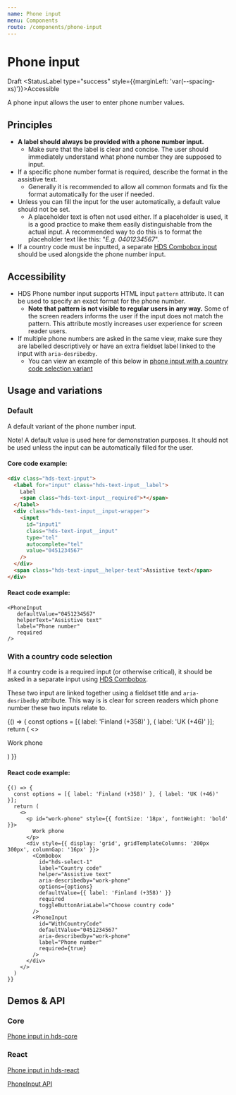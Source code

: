 ```yaml
---
name: Phone input
menu: Components
route: /components/phone-input
---
```




# Phone input

<StatusLabel type="alert">Draft</StatusLabel>
<StatusLabel type="success" style={{marginLeft: 'var(--spacing-xs)'}}>Accessible</StatusLabel>

<LargeParagraph>
  A phone input allows the user to enter phone number values. 
</LargeParagraph>

## Principles
- **A label should always be provided with a phone number input.**
    - Make sure that the label is clear and concise. The user should immediately understand what phone number they are supposed to input.
- If a specific phone number format is required, describe the format in the assistive text. 
    - Generally it is recommended to allow all common formats and fix the format automatically for the user if needed.
- Unless you can fill the input for the user automatically, a default value should not be set.
    - A placeholder text is often not used either. If a placeholder is used, it is a good practice to make them easily distinguishable from the actual input. A recommended way to do this is to format the placeholder text like this: "_E.g. 0401234567_".
- If a country code must be inputted, a separate [HDS Combobox input](/components/dropdown#combobox-single-selection) should be used alongside the phone number input.

## Accessibility
- HDS Phone number input supports HTML input `pattern` attribute. It can be used to specify an exact format for the phone number.
    - **Note that pattern is not visible to regular users in any way.** Some of the screen readers informs the user if the input does not match the pattern. This attribute mostly increases user experience for screen reader users. 
- If multiple phone numbers are asked in the same view, make sure they are labelled descriptively or have an extra fieldset label linked to the input with `aria-desribedby`.
    - You can view an example of this below in [phone input with a country code selection variant](#with-a-country-code-selection)

## Usage and variations

### Default
A default variant of the phone number input.

Note! A default value is used here for demonstration purposes. It should not be used unless the input can be automatically filled for the user.

<Playground>      
<PhoneInput
   defaultValue="0451234567"
   helperText="Assistive text"
   label="Phone number"
   required
   style={{ maxWidth: '320px' }}
/>
</Playground>

#### Core code example:
```html
<div class="hds-text-input">
  <label for="input" class="hds-text-input__label">
    Label
    <span class="hds-text-input__required">*</span>
  </label>
  <div class="hds-text-input__input-wrapper">
    <input
      id="input1"
      class="hds-text-input__input"
      type="tel"
      autocomplete="tel"
      value="0451234567"
    />
  </div>
  <span class="hds-text-input__helper-text">Assistive text</span>
</div>
```

#### React code example:
```tsx
<PhoneInput
   defaultValue="0451234567"
   helperText="Assistive text"
   label="Phone number"
   required
/>
```

### With a country code selection
If a country code is a required input (or otherwise critical), it should be asked in a separate input using [HDS Combobox](/components/dropdown#combobox-single-selection). 

These two input are linked together using a fieldset title and `aria-desribedby` attribute. This way is is clear for screen readers which phone number these two inputs relate to.

<Playground>
{() => {
  const options = [{ label: 'Finland (+358)' }, { label: 'UK (+46)' }];
  return (
    <>
      <p id="work-phone" style={{ fontSize: '18px', fontWeight: 'bold' }}>
        Work phone
      </p>
      <div style={{ display: 'grid', gridTemplateColumns: '200px 300px', columnGap: '16px' }}>
        <Combobox
          id="hds-select-1"
          label="Country code"
          helper="Assistive text"
          aria-describedby="work-phone"
          options={options}
          defaultValue={{ label: 'Finland (+358)' }}
          required
          toggleButtonAriaLabel="Choose country code"
        />
        <PhoneInput
          id="WithCountryCode"
          defaultValue="0451234567"
          aria-describedby="work-phone"
          label="Phone number"
          required={true}
        />
      </div>
    </>
  )
}}
</Playground>

#### React code example:
```tsx
{() => {
  const options = [{ label: 'Finland (+358)' }, { label: 'UK (+46)' }];
  return (
    <>
      <p id="work-phone" style={{ fontSize: '18px', fontWeight: 'bold' }}>
        Work phone
      </p>
      <div style={{ display: 'grid', gridTemplateColumns: '200px 300px', columnGap: '16px' }}>
        <Combobox
          id="hds-select-1"
          label="Country code"
          helper="Assistive text"
          aria-describedby="work-phone"
          options={options}
          defaultValue={{ label: 'Finland (+358)' }}
          required
          toggleButtonAriaLabel="Choose country code"
        />
        <PhoneInput
          id="WithCountryCode"
          defaultValue="0451234567"
          aria-describedby="work-phone"
          label="Phone number"
          required={true}
        />
      </div>
    </>
  )
}}
```

## Demos & API

### Core

[Phone input in hds-core](/storybook/core/?path=/story/components-phone-input--default)

### React

[Phone input in hds-react](/storybook/react/?path=/story/components-phoneinput--default)

[PhoneInput API](/storybook/react/?path=/docs/components-phoneinput--default)

